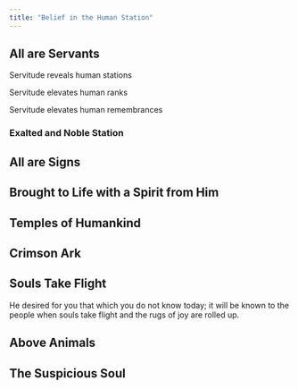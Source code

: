 ```yaml
---
title: "Belief in the Human Station"
---
```


## All are Servants

Servitude reveals human stations

Servitude elevates human ranks

Servitude elevates human remembrances

### Exalted and Noble Station

## All are Signs

## Brought to Life with a Spirit from Him

## Temples of Humankind

## Crimson Ark

## Souls Take Flight

He desired for you that which you do not know today; it will be known to the people when souls take flight and the rugs of joy are rolled up.

## Above Animals

## The Suspicious Soul
